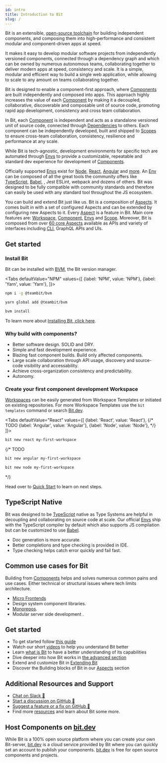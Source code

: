 ```yaml
---
id: intro
title: Introduction to Bit
slug: /
---
```



Bit is an extensible, [open-source toolchain](https://github.com/teambit/bit) for building independent components, and composing them into high-performance and consistent modular and <!-- TODO[component-driven apps](/component-driven-apps) --> component-driven apps at speed.

It makes it easy to develop modular software projects from independently versioned components, connected through a dependency graph and which can be owned by numerous autonomous teams, collaborating together to deliver modern apps at speed, consistency and scale. It is a simple, modular and efficient way to build a single web application, while allowing to scale to any amount on teams collaborating together.

Bit is designed to enable a component-first approach, where [Components](/components/overview) are built independently and composed into <!-- TODO [Apps](/apps/overview) --> apps. This approach highly increases the value of each [Component](/components/overview) by making it a decoupled, collaborative, discoverable and composable unit of source code, promoting <!-- TODO [rapid app development](/) --> rapid app development, <!-- TODO [consistency](/) --> consistency and <!-- TODO [cross team collaboration](/) --> cross team collaboration.

In Bit, each [Component](/components/overview) is independent and acts as a standalone versioned unit of source code, connected through [Dependencies](/dependencies/overview) to others. Each component can be independently developed, built and shipped to [Scopes](/scope/overview) to ensure cross-team collaboration, consistency, resilience and performance at any scale.

While Bit is tech-agnostic, development environments for specific tech are automated through [Envs](/envs/overview) to provide a customizable, repeatable and standard dev experience for development of [Components](/components/overview).

Officially supported [Envs](/envs/overview) exist for [Node](/envs/pre-configured-envs/nodejs), [React](/envs/pre-configured-envs/react), [Angular](/envs/pre-configured-envs/angular) and [more](/envs/overview). An [Env](/envs/overview) can be composed of all the great tools the community offers like [TypeScript](/apsects/typescript), [Babel](/aspects/babel), <!-- TODO [Jest](/aspects/jest) -->, Jest <!-- TODO [ESLint](/eslint/overview) --> ESLint, <!-- TODO [Webpack](/webpack/overview) --> webpack and dozens of others. Bit was designed to be fully compatible with community standards and therefore can easily be used with any standard tool throughout the JS ecosystem.

You can build and extend Bit just like us. Bit is a composition of [Aspects](extending-bit/overview). It comes built in with a set of configured Aspects and can be extended by configuring new Aspects to it. Every [Aspect](/extending-bit/overview) is a feature in Bit. Main core features are: [Workspace](/workspace/overview), [Component](/components/overview), [Envs](/envs/overview) and [Scope](/scope/overview). Moreover, Bit is composed from over [60 core Aspects](/aspects/aspects-overview) available as APIs and variety of interfaces including [CLI](/reference/cli-reference), GraphQL APIs and UIs.

<!-- TODO: ADD VIDEO OF INTRO TO BIT. -->

## Get started

### Install Bit

Bit can be installed with [BVM](/reference/bvm), the Bit version manager.

<Tabs
defaultValue="NPM"
values={[
{label: 'NPM', value: 'NPM'},
{label: 'Yarn', value: 'Yarn'},
]}>
<TabItem value="NPM">

```bash
npm i -g @teambit/bvm
```

  </TabItem>
  <TabItem value="Yarn">

```bash
yarn global add @teambit/bvm
```

  </TabItem>
</Tabs>

```bash
bvm install
```

To learn more about [Installing Bit, click here](getting-started/install-bit).

### Why build with components?

- Better software design. SOLID and DRY.
- Simple and fast development experience.
- Blazing fast component builds. Build only affected components.
- Large scale collaboration through API usage, discovery and source-code visibility and accessability.
- Achieve cross-organization consistency and predictability.
- Autonomy.

### Create your first component development Workspace

[Workspaces](/workspace/overview) can be easily generated from <!-- TODO [Workspace Templates](/workspace/workspace-templates)  --> Workspace Templates or <!-- TODO [initiated on existing repositories](start-from-existing) --> initiated on existing repositories. For more Workspace Templates use the `bit templates` command or search [Bit.dev](https://bit.dev/templates).

<Tabs
defaultValue="React"
values={[
{label: 'React', value: 'React'},
{/* TODO {label: 'Angular', value: 'Angular'},
{label: 'Node', value: 'Node'}, */}
]}>
<TabItem value="React">

```bash
bit new react my-first-workspace
```

  </TabItem>
  {/* TODO <TabItem value="Angular">

```bash
bit new angular my-first-workspace
```

  </TabItem>
    <TabItem value="Node">

```bash
bit new node my-first-workspace
```

  </TabItem> */}
</Tabs>

Head over to [Quick Start](quick-start) to learn on next steps.

## TypeScript Native

Bit was designed to be [TypeScript](https://www.typescriptlang.org) native as Type Systems are helpful in decoupling and collaborating on source code at scale. Our official [Envs](/envs/overview) ship with the TypeScript compiler by default which also supports JS compilation but can be customized to use [Babel](https://babeljs.io).

- Doc generation is more accurate.
- Better completions and type checking is provided in IDE.
- Type checking helps catch error quickly and fail fast.

## Common use cases for Bit

Building from [Components](/components/overview) helps and solves numerous common pains and use cases. Either technical or structural issues where tech limits architecture.

- [Micro Frontends](/understanding-bit/micro-architecture/micro-architecture)
- Design system component libraries.<!--TODO [Design system component libraries](component-lib/overview) -->
- [Monorepos](/understanding-bit/repository-architecture/bit-monorepo).
- Modular server side development <!-- TODO [Modular server side development](server-side/overview) -->.

<!--TODO You can learn of more [use cases for Bit here](/use-cases). -->

## Get started

- To get started follow [this guide](quick-start)
- Watch our short [videos](/resources/videos) to help you understand Bit better
- Learn [what is Bit](understanding-bit/why-bit) to have a better understanding of its capabilities
- Dive deeper into how Bit works in [the advanced section](/docs/overview)
- Extend and customize Bit in [Extending Bit](/extending-bit/guides/adding-tab-to-workspace-ui)
- Discover the Building blocks of Bit in our [Aspects](/aspects/aspects-overview) section

## Additional Resources and Support

- [Chat on Slack :beers:](https://join.slack.com/t/bit-dev-community/shared_invite/zt-o2tim18y-UzwOCFdTafmFKEqm2tXE4w)
- [Start a discussion on GitHub :wrench:](https://github.com/teambit/bit/discussions)
- [Suggest a feature or a fix on GitHub :wrench:](https://github.com/teambit/bit/issues)
- Find more [resources](resources/conference-talks) and learn about Bit some more.

## Host Components on [bit.dev](https://bit.dev)

While Bit is a 100% open source platform where you can create your own Bit-server, [bit.dev](https://bit.dev) is a cloud service provided by Bit where you can quickly set an account to publish your components. [bit.dev](https://bit.dev) is free for open source components and projects.
